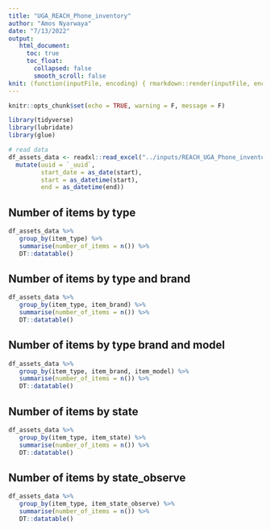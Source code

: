 ```yaml
---
title: "UGA_REACH_Phone_inventory"
author: "Amos Nyarwaya"
date: "7/13/2022"
output: 
   html_document:
     toc: true
     toc_float:
       collapsed: false
       smooth_scroll: false
knit: (function(inputFile, encoding) { rmarkdown::render(inputFile, encoding = encoding, output_file = paste0(dirname(inputFile), '/assets_inventory_report_', format(Sys.Date(), '%Y_%m_%d'),'.html')) }) 
---
```


```r
knitr::opts_chunk$set(echo = TRUE, warning = F, message = F)

library(tidyverse)
library(lubridate)
library(glue)

# read data
df_assets_data <- readxl::read_excel("../inputs/REACH_UGA_Phone_inventory_tool_Finalized.xlsx") %>% 
  mutate(uuid = `_uuid`,
         start_date = as_date(start),
         start = as_datetime(start),
         end = as_datetime(end))

```

## Number of items by type

```r
df_assets_data %>% 
   group_by(item_type) %>% 
   summarise(number_of_items = n()) %>% 
   DT::datatable()
```


## Number of items by type and brand

```r
df_assets_data %>% 
   group_by(item_type, item_brand) %>% 
   summarise(number_of_items = n()) %>% 
   DT::datatable()
```

## Number of items by type brand and model

```r
df_assets_data %>% 
   group_by(item_type, item_brand, item_model) %>% 
   summarise(number_of_items = n()) %>% 
   DT::datatable()
```

<!-- ## Item physical appearance by type -->

<!-- ```{r, echo = FALSE} -->
<!-- df_assets_data %>%  -->
<!--    group_by(item_type, phy_app) %>%  -->
<!--    summarise(number_of_items = n()) %>%  -->
<!--    DT::datatable() -->
<!-- ``` -->

<!-- ## Item physical appearance by type and brand -->

<!-- ```{r, echo = FALSE} -->
<!-- df_assets_data %>%  -->
<!--    group_by(item_type, item_brand, phy_app) %>%  -->
<!--    summarise(number_of_items = n()) %>%  -->
<!--    DT::datatable() -->
<!-- ``` -->

<!-- ## Item physical appearance by type -->

## Number of items by state

```r
df_assets_data %>%
   group_by(item_type, item_state) %>%
   summarise(number_of_items = n()) %>%
   DT::datatable()
```

## Number of items by state_observe

```r
df_assets_data %>%
   group_by(item_type, item_state_observe) %>%
   summarise(number_of_items = n()) %>%
   DT::datatable()
```



